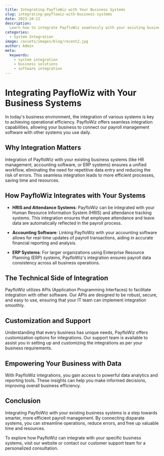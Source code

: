 ```yaml
---
title: Integrating PayfloWiz with Your Business Systems
slug: integrating-payflowiz-with-business-systems
date: 2023-10-21
description:
  Learn how to integrate PayfloWiz seamlessly with your existing business systems for a more efficient workflow.
categories:
  - System Integration
image: /assets/images/blog/recent2.jpg
author: Admin
meta:
  keywords:
    - system integration
    - business solutions
    - software integration
---
```


# Integrating PayfloWiz with Your Business Systems

In today's business environment, the integration of various systems is key to achieving operational efficiency. PayfloWiz offers seamless integration capabilities, allowing your business to connect our payroll management software with other systems you use daily.

## Why Integration Matters

Integration of PayfloWiz with your existing business systems (like HR management, accounting software, or ERP systems) ensures a unified workflow, eliminating the need for repetitive data entry and reducing the risk of errors. This seamless integration leads to more efficient processes, saving time and resources.

## How PayfloWiz Integrates with Your Systems

- **HRIS and Attendance Systems**: PayfloWiz can be integrated with your Human Resource Information System (HRIS) and attendance tracking systems. This integration ensures that employee attendance and leave data are automatically reflected in the payroll process.

- **Accounting Software**: Linking PayfloWiz with your accounting software allows for real-time updates of payroll transactions, aiding in accurate financial reporting and analysis.

- **ERP Systems**: For larger organizations using Enterprise Resource Planning (ERP) systems, PayfloWiz's integration ensures payroll data consistency across all business operations.

## The Technical Side of Integration

PayfloWiz utilizes APIs (Application Programming Interfaces) to facilitate integration with other software. Our APIs are designed to be robust, secure, and easy to use, ensuring that your IT team can implement integration smoothly.

## Customization and Support

Understanding that every business has unique needs, PayfloWiz offers customization options for integrations. Our support team is available to assist you in setting up and customizing the integrations as per your business requirements.

## Empowering Your Business with Data

With PayfloWiz integrations, you gain access to powerful data analytics and reporting tools. These insights can help you make informed decisions, improving overall business efficiency.

## Conclusion

Integrating PayfloWiz with your existing business systems is a step towards smarter, more efficient payroll management. By connecting disparate systems, you can streamline operations, reduce errors, and free up valuable time and resources.

To explore how PayfloWiz can integrate with your specific business systems, visit our website or contact our customer support team for a personalized consultation.
